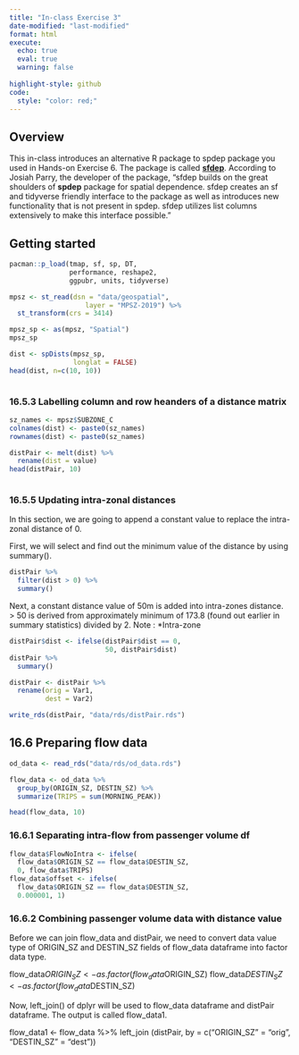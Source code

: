 ```yaml
---
title: "In-class Exercise 3"
date-modified: "last-modified"
format: html
execute: 
  echo: true
  eval: true
  warning: false
  
highlight-style: github
code:
  style: "color: red;"
---
```


## Overview

This in-class introduces an alternative R package to spdep package you used in Hands-on Exercise 6. The package is called [**sfdep**](https://sfdep.josiahparry.com/index.html). According to Josiah Parry, the developer of the package, "sfdep builds on the great shoulders of **spdep** package for spatial dependence. sfdep creates an sf and tidyverse friendly interface to the package as well as introduces new functionality that is not present in spdep. sfdep utilizes list columns extensively to make this interface possible."

## Getting started

```r
pacman::p_load(tmap, sf, sp, DT,
               performance, reshape2,
               ggpubr, units, tidyverse)
```

```r
mpsz <- st_read(dsn = "data/geospatial",
                   layer = "MPSZ-2019") %>%
  st_transform(crs = 3414)

mpsz_sp <- as(mpsz, "Spatial")
mpsz_sp
```

```r
dist <- spDists(mpsz_sp, 
                longlat = FALSE)
head(dist, n=c(10, 10))



```

### 16.5.3 Labelling column and row heanders of a distance matrix

```r
sz_names <- mpsz$SUBZONE_C
colnames(dist) <- paste0(sz_names)
rownames(dist) <- paste0(sz_names)


```

```r
distPair <- melt(dist) %>%
  rename(dist = value)
head(distPair, 10)



```

### 16.5.5 Updating intra-zonal distances

In this section, we are going to append a constant value to replace the intra-zonal distance of 0.

First, we will select and find out the minimum value of the distance by using summary().

```r
distPair %>%
  filter(dist > 0) %>%
  summary()
```

Next, a constant distance value of 50m is added into intra-zones distance. \> 50 is derived from approximately minimum of 173.8 (found out earlier in summary statistics) divided by 2. Note : \*Intra-zone

```r
distPair$dist <- ifelse(distPair$dist == 0,
                        50, distPair$dist)
distPair %>%
  summary()
```

```r
distPair <- distPair %>%
  rename(orig = Var1,
         dest = Var2)

write_rds(distPair, "data/rds/distPair.rds") 
```

## 16.6 Preparing flow data

```r
od_data <- read_rds("data/rds/od_data.rds")

flow_data <- od_data %>%
  group_by(ORIGIN_SZ, DESTIN_SZ) %>% 
  summarize(TRIPS = sum(MORNING_PEAK)) 

head(flow_data, 10)
```

### 16.6.1 Separating intra-flow from passenger volume df

```r
flow_data$FlowNoIntra <- ifelse(
  flow_data$ORIGIN_SZ == flow_data$DESTIN_SZ, 
  0, flow_data$TRIPS)
flow_data$offset <- ifelse(
  flow_data$ORIGIN_SZ == flow_data$DESTIN_SZ, 
  0.000001, 1)
```


### 16.6.2 Combining passenger volume data with distance value
Before we can join flow_data and distPair, we need to convert data value type of ORIGIN_SZ and DESTIN_SZ fields of flow_data dataframe into factor data type.

flow_data$ORIGIN_SZ <- as.factor(flow_data$ORIGIN_SZ)
flow_data$DESTIN_SZ <- as.factor(flow_data$DESTIN_SZ)

Now, left_join() of dplyr will be used to flow_data dataframe and distPair dataframe. The output is called flow_data1.

flow_data1 <- flow_data %>%
  left_join (distPair,
             by = c("ORIGIN_SZ" = "orig",
                    "DESTIN_SZ" = "dest"))
























